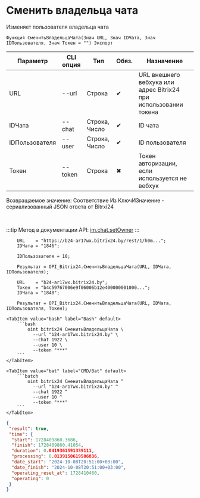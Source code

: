 ﻿---
sidebar_position: 10
---


# Сменить владельца чата
 Изменяет пользователя владельца чата



`Функция СменитьВладельцаЧата(Знач URL, Знач IDЧата, Знач IDПользователя, Знач Токен = "") Экспорт`

  | Параметр | CLI опция | Тип | Обяз. | Назначение |
  |-|-|-|-|-|
  | URL | --url | Строка | &#x2714; | URL внешнего вебхука или адрес Bitrix24 при использовании токена |
  | IDЧата | --chat | Строка, Число | &#x2714; | ID чата |
  | IDПользователя | --user | Строка, Число | &#x2714; | ID пользователя |
  | Токен | --token | Строка | &#x2716; | Токен авторизации, если используется не вебхук |

  
  Возвращаемое значение:   Соответствие Из КлючИЗначение - сериализованный JSON ответа от Bitrxi24

<br/>

:::tip
Метод в документации API: [im.chat.setOwner](https://dev.1c-bitrix.ru/learning/course/?COURSE_ID=93&LESSON_ID=12111)
:::
<br/>



```bsl title="Пример использования для 1С:Предприятие/OneScript"
    URL    = "https://b24-ar17wx.bitrix24.by/rest/1/h0m...";
    IDЧата = "1846";

    IDПользователя = 10;

    Результат = OPI_Bitrix24.СменитьВладельцаЧата(URL, IDЧата, IDПользователя);

    URL    = "b24-ar17wx.bitrix24.by";
    Токен  = "b4c59767006e9f06006b12e400000001000...";
    IDЧата = "1848";

    Результат = OPI_Bitrix24.СменитьВладельцаЧата(URL, IDЧата, IDПользователя, Токен);
```
    

 <Tabs>
  
    <TabItem value="bash" label="Bash" default>
        ```bash
            oint bitrix24 СменитьВладельцаЧата \
              --url "b24-ar17wx.bitrix24.by" \
              --chat 1922 \
              --user 10 \
              --token "***"
        ```
    </TabItem>
  
    <TabItem value="bat" label="CMD/Bat" default>
        ```batch
            oint bitrix24 СменитьВладельцаЧата ^
              --url "b24-ar17wx.bitrix24.by" ^
              --chat 1922 ^
              --user 10 ^
              --token "***"
        ```
    </TabItem>
</Tabs>


```json title="Результат"
{
 "result": true,
 "time": {
  "start": 1728409860.3686,
  "finish": 1728409860.41054,
  "duration": 0.0419361591339111,
  "processing": 0.0139150619506836,
  "date_start": "2024-10-08T20:51:00+03:00",
  "date_finish": "2024-10-08T20:51:00+03:00",
  "operating_reset_at": 1728410460,
  "operating": 0
 }
}
```
